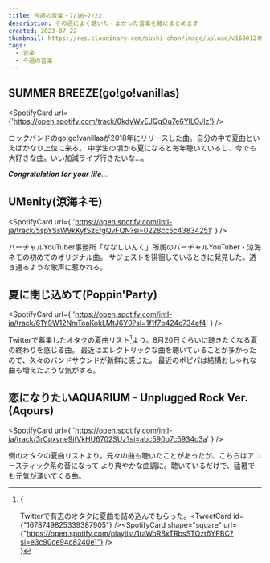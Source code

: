 ```yaml
---
title: 今週の音楽・7/16~7/22
description: その週によく聴いた・よかった音楽を雑にまとめます
created: 2023-07-22
thumbnail: https://res.cloudinary.com/sushi-chan/image/upload/v1690124954/music/weekly/ab67616d0000b273ac6168fa71fbdcc0023fcfc6_rl9d7b.jpg
tags:
  - 音楽
  - 今週の音楽
---
```


## SUMMER BREEZE(go!go!vanillas)

<SpotifyCard url={'https://open.spotify.com/track/0kdyWvEJQgOu7e6YlLOJIz'} />

ロックバンドのgo!go!vanillasが2018年にリリースした曲。自分の中で夏曲といえばかなり上位に来る。
中学生の頃から夏になると毎年聴いているし、今でも大好きな曲。いい加減ライブ行きたいな...。

<TextCard>𝑪𝒐𝒏𝒈𝒓𝒂𝒕𝒖𝒍𝒂𝒕𝒊𝒐𝒏 𝒇𝒐𝒓 𝒚𝒐𝒖𝒓 𝒍𝒊𝒇𝒆...</TextCard>

## UMenity(涼海ネモ)

<SpotifyCard
  url={
    'https://open.spotify.com/intl-ja/track/5spYSsW9kKyfSzEfgQvFQN?si=0228cc5c43834251'
  }
/>

バーチャルYouTuber事務所「ななしいんく」所属のバーチャルYouTuber・涼海ネモの初めてのオリジナル曲。
サジェストを徘徊しているときに発見した。透き通るような歌声に惹かれる。

## 夏に閉じ込めて(Poppin'Party)

<SpotifyCard
  url={
    'https://open.spotify.com/intl-ja/track/61Y9W12NmToaKokLMtJ6Y0?si=1f1f7b424c734af4'
  }
/>

Twitterで募集したオタクの夏曲リスト[^1]より。8月20日くらいに聴きたくなる夏の終わりを感じる曲。
最近はエレクトリックな曲を聴いていることが多かったので、久々のバンドサウンドが新鮮に感じた。
最近のポピパは結構おしゃれな曲も増えたような気がする。

## 恋になりたいAQUARIUM - Unplugged Rock Ver.(Aqours)

<SpotifyCard
  url={
    'https://open.spotify.com/intl-ja/track/3rCpxyne9jtVkHU6702SUz?si=abc590b7c5934c3a'
  }
/>

例のオタクの夏曲リストより。元々の曲も聴いたことがあったが、こちらはアコースティック系の音になって
より爽やかな曲調に。聴いているだけで、猛暑でも元気が湧いてくる曲。

[^1]: {<div>Twitterで有志のオタクに夏曲を詰め込んでもらった。<TweetCard id={"1678749825339387905"} /><SpotifyCard shape="square" url={"https://open.spotify.com/playlist/1raWoRBxTRbsSTQzt6YPBC?si=e3c90ce94c8240e1"} /></div>}
